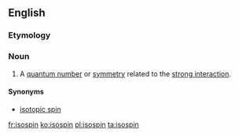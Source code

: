 ==English==

===Etymology===
{{prefix|iso|spin|lang=en}}

===Noun===
{{wikipedia}}
{{en-noun}}

# {{context|physics|lang=en}} A [[quantum number]] or [[symmetry]] related to the [[strong interaction]].

====Synonyms====
* [[isotopic spin]]

[[fr:isospin]]
[[ko:isospin]]
[[pl:isospin]]
[[ta:isospin]]